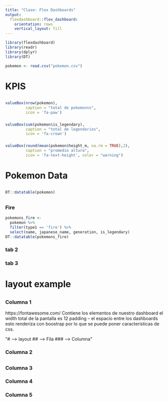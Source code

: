 ```yaml
---
title: "Clase: Flex Dashboards"
output:
  flexdashboard::flex_dashboard:
    orientation: rows
    vertical_layout: fill
---
```


```r
library(flexdashboard)
library(readr)
library(dplyr)
library(DT)
```

```r
pokemon <- read.csv("pokemon.csv")
```
# KPIS {data-icon="fa-paw"}

##
###

```r
valueBox(nrow(pokemon), 
         caption = "total de pokemonns",
         icon = 'fa-paw')
```

###
```r
valueBox(sum(pokemon$is_legendary), 
         caption = "total de legendarios",
         icon = 'fa-crown')
```

###
```r
valueBox(round(mean(pokemon$height_m, na.rm = TRUE),2), 
         caption = "promedio altura",
         icon = 'fa-text-height', color = "warning")
```


# Pokemon Data

##
###
```r
DT::datatable(pokemon)
```

## {.tabset}
### Fire

```r
pokemons_fire <-
  pokemon %>%
  filter(type1 == 'fire') %>%
  select(name, japanese_name, generation, is_legendary)
DT::datatable(pokemons_fire)
```

### tab 2
### tab 3

# layout example

## {data-height=200}

### Columna 1 {data-width=4; data-padding=30}
https://fontawesome.com/
Contiene los elementos de nuestro dashboard
el width total de la pantalla es 12
padding -- el espacio entre los dashboards
esto renderiza con boostrap
por lo que se puede poner caracteristicas de css.

"# --> layout
## --> Fila
### --> Columna
"


### Columna 2 {data-width=8}

##

### Columna 3

### Columna 4

### Columna 5
